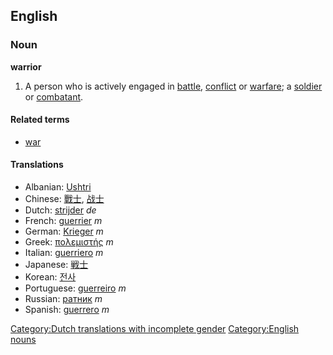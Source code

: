 ==English==
===Noun===
'''warrior'''
{{wikipedia}}
# A person who is actively engaged in [[battle]], [[conflict]] or [[warfare]]; a [[soldier]] or [[combatant]].

====Related terms====
*[[war]]

====Translations====
*Albanian: [[Ushtri]]
*Chinese: [[戰士]], [[战士]]
*Dutch: [[strijder]] ''de'' [[Category:Dutch translations with incomplete gender]]
*French: [[guerrier]] ''m''
*German: [[Krieger]] ''m''
*Greek: [[πολεμιστής]] ''m''
*Italian: [[guerriero]] ''m''
*Japanese: [[戦士]]
*Korean: [[전사]]
*Portuguese: [[guerreiro]] ''m''
*Russian: [[ратник]] ''m''
*Spanish: [[guerrero]] ''m''

[[Category:English nouns]]
